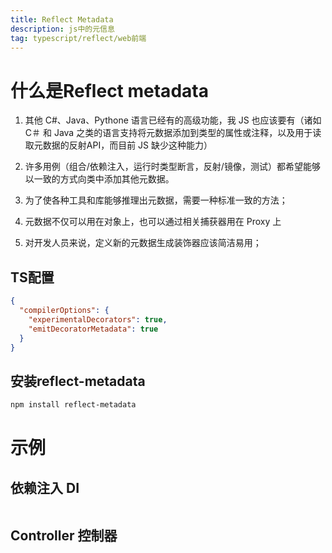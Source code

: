 ```yaml
---
title: Reflect Metadata
description: js中的元信息
tag: typescript/reflect/web前端
---
```


# 什么是Reflect metadata

1. 其他 C#、Java、Pythone 语言已经有的高级功能，我 JS 也应该要有（诸如C＃ 和 Java 之类的语言支持将元数据添加到类型的属性或注释，以及用于读取元数据的反射API，而目前 JS 缺少这种能力）

2. 许多用例（组合/依赖注入，运行时类型断言，反射/镜像，测试）都希望能够以一致的方式向类中添加其他元数据。

3. 为了使各种工具和库能够推理出元数据，需要一种标准一致的方法；

4. 元数据不仅可以用在对象上，也可以通过相关捕获器用在 Proxy 上

5. 对开发人员来说，定义新的元数据生成装饰器应该简洁易用；

## TS配置
```json
{
  "compilerOptions": {
    "experimentalDecorators": true,
    "emitDecoratorMetadata": true
  }
}
```

## 安装reflect-metadata
```bash
npm install reflect-metadata
```

# 示例
## 依赖注入 DI
```typescript file=src/example/reflect/reflect.ts
```


<ReflectExample />

## Controller 控制器

```typescript file=src/example/reflect/controller.ts
```

<ControllerExample />
